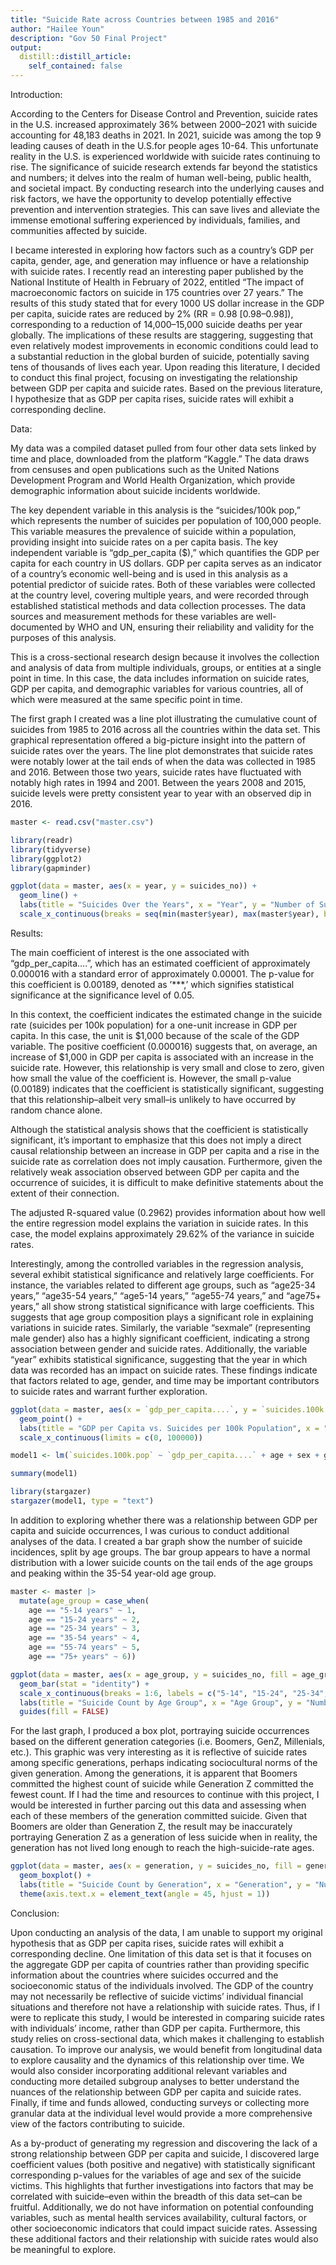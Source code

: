 ```yaml
---
title: "Suicide Rate across Countries between 1985 and 2016"
author: "Hailee Youn"
description: "Gov 50 Final Project"
output:
  distill::distill_article:
    self_contained: false
---
```


Introduction: 

According to the Centers for Disease Control and Prevention, suicide rates in the U.S. increased approximately 36% between 2000–2021 with suicide accounting for 48,183 deaths in 2021. In 2021, suicide was among the top 9 leading causes of death in the U.S.for people ages 10-64. This unfortunate reality in the U.S. is experienced worldwide with suicide rates continuing to rise. The significance of suicide research extends far beyond the statistics and numbers; it delves into the realm of human well-being, public health, and societal impact. By conducting research into the underlying causes and risk factors, we have the opportunity to develop potentially effective prevention and intervention strategies. This can save lives and alleviate the immense emotional suffering experienced by individuals, families, and communities affected by suicide.

I became interested in exploring how factors such as a country's GDP per capita, gender, age, and generation may influence or have a relationship with suicide rates. I recently read an interesting paper published by the National Institute of Health in February of 2022, entitled "The impact of macroeconomic factors on suicide in 175 countries over 27 years." The results of this study stated that for every 1000 US dollar increase in the GDP per capita, suicide rates are reduced by 2% (RR = 0.98 [0.98–0.98]), corresponding to a reduction of 14,000–15,000 suicide deaths per year globally. The implications of these results are staggering, suggesting that even relatively modest improvements in economic conditions could lead to a substantial reduction in the global burden of suicide, potentially saving tens of thousands of lives each year. Upon reading this literature, I decided to conduct this final project, focusing on investigating the relationship between GDP per capita and suicide rates. Based on the previous literature, I hypothesize that as GDP per capita rises, suicide rates will exhibit a corresponding decline.


Data: 

My data was a compiled dataset pulled from four other data sets linked by time and place, downloaded from the platform "Kaggle." The data draws from censuses and open publications such as the United Nations Development Program and World Health Organization, which provide demographic information about suicide incidents worldwide. 

The key dependent variable in this analysis is the "suicides/100k pop," which represents the number of suicides per population of 100,000 people. This variable measures the prevalence of suicide within a population, providing insight into suicide rates on a per capita basis. The key independent variable is "gdp_per_capita ($)," which quantifies the GDP per capita for each country in US dollars. GDP per capita serves as an indicator of a country's economic well-being and is used in this analysis as a potential predictor of suicide rates. Both of these variables were collected at the country level, covering multiple years, and were recorded through established statistical methods and data collection processes. The data sources and measurement methods for these variables are well-documented by WHO and UN, ensuring their reliability and validity for the purposes of this analysis.

This is a cross-sectional research design because it involves the collection and analysis of data from multiple individuals, groups, or entities at a single point in time. In this case, the data includes information on suicide rates, GDP per capita, and demographic variables for various countries, all of which were measured at the same specific point in time. 

The first graph I created was a line plot illustrating the cumulative count of suicides from 1985 to 2016 across all the countries within the data set. This graphical representation offered a big-picture insight into the pattern of suicide rates over the years. The line plot demonstrates that suicide rates were notably lower at the tail ends of when the data was collected in 1985 and 2016. Between those two years, suicide rates have fluctuated with notably high rates in 1994 and 2001. Between the years 2008 and 2015, suicide levels were pretty consistent year to year with an observed dip in 2016. 

```r
master <- read.csv("master.csv")
```

```r
library(readr)
library(tidyverse)
library(ggplot2)
library(gapminder)

ggplot(data = master, aes(x = year, y = suicides_no)) +
  geom_line() +
  labs(title = "Suicides Over the Years", x = "Year", y = "Number of Suicides") + 
  scale_x_continuous(breaks = seq(min(master$year), max(master$year), by = 5), labels = seq(min(master$year), max(master$year), by = 5))
```


Results: 

The main coefficient of interest is the one associated with "gdp_per_capita....", which has an estimated coefficient of approximately 0.000016 with a standard error of approximately 0.00001. The p-value for this coefficient is 0.00189, denoted as '***,' which signifies statistical significance at the significance level of 0.05.

In this context, the coefficient indicates the estimated change in the suicide rate (suicides per 100k population) for a one-unit increase in GDP per capita. In this case, the unit is $1,000 because of the scale of the GDP variable.
The positive coefficient (0.000016) suggests that, on average, an increase of $1,000 in GDP per capita is associated with an increase in the suicide rate. However, this relationship is very small and close to zero, given how small the value of the coefficient is. However, the small p-value (0.00189) indicates that the coefficient is statistically significant, suggesting that this relationship--albeit very small--is unlikely to have occurred by random chance alone.

Although the statistical analysis shows that the coefficient is statistically significant, it's important to emphasize that this does not imply a direct causal relationship between an increase in GDP per capita and a rise in the suicide rate as correlation does not imply causation. Furthermore, given the relatively weak association observed between GDP per capita and the occurrence of suicides, it is difficult to make definitive statements about the extent of their connection. 

The adjusted R-squared value (0.2962) provides information about how well the entire regression model explains the variation in suicide rates. In this case, the model explains approximately 29.62% of the variance in suicide rates.

Interestingly, among the controlled variables in the regression analysis, several exhibit statistical significance and relatively large coefficients. For instance, the variables related to different age groups, such as "age25-34 years," "age35-54 years," "age5-14 years," "age55-74 years," and "age75+ years," all show strong statistical significance with large coefficients. This suggests that age group composition plays a significant role in explaining variations in suicide rates. Similarly, the variable "sexmale" (representing male gender) also has a highly significant coefficient, indicating a strong association between gender and suicide rates. Additionally, the variable "year" exhibits statistical significance, suggesting that the year in which data was recorded has an impact on suicide rates. These findings indicate that factors related to age, gender, and time may be important contributors to suicide rates and warrant further exploration. 



```r
ggplot(data = master, aes(x = `gdp_per_capita....`, y = `suicides.100k.pop`)) +
  geom_point() +
  labs(title = "GDP per Capita vs. Suicides per 100k Population", x = "GDP per Capita", y = "Suicides per 100k Population") +
  scale_x_continuous(limits = c(0, 100000))

model1 <- lm(`suicides.100k.pop` ~ `gdp_per_capita....` + age + sex + generation + year, data = master)

summary(model1)

library(stargazer)
stargazer(model1, type = "text")
```


In addition to exploring whether there was a relationship between GDP per capita and suicide occurrences, I was curious to conduct additional analyses of the data. I created a bar graph show the number of suicide incidences, split by age groups. The bar group appears to have a normal distribution with a lower suicide counts on the tail ends of the age groups and peaking within the 35-54 year-old age group. 



```r
master <- master |>
  mutate(age_group = case_when(
    age == "5-14 years" ~ 1,
    age == "15-24 years" ~ 2, 
    age == "25-34 years" ~ 3,
    age == "35-54 years" ~ 4,
    age == "55-74 years" ~ 5,
    age == "75+ years" ~ 6))

ggplot(data = master, aes(x = age_group, y = suicides_no, fill = age_group)) +
  geom_bar(stat = "identity") +
  scale_x_continuous(breaks = 1:6, labels = c("5-14", "15-24", "25-34", "35-54", "55-74", "75+")) +
  labs(title = "Suicide Count by Age Group", x = "Age Group", y = "Number of Suicides") +
  guides(fill = FALSE)
```

For the last graph, I produced a box plot, portraying suicide occurrences based on the different generation categories (i.e. Boomers, GenZ, Millenials, etc.). This graphic was very interesting as it is reflective of suicide rates among specific generations, perhaps indicating sociocultural norms of the given generation. Among the generations, it is apparent that Boomers committed the highest count of suicide while Generation Z committed the fewest count. If I had the time and resources to continue with this project, I would be interested in further parcing out this data and assessing when each of these members of the generation committed suicide. Given that Boomers are older than Generation Z, the result may be inaccurately portraying Generation Z as a generation of less suicide when in reality, the generation has not lived long enough to reach the high-suicide-rate ages. 

  


```r
ggplot(data = master, aes(x = generation, y = suicides_no, fill = generation)) +
  geom_boxplot() +
  labs(title = "Suicide Count by Generation", x = "Generation", y = "Number of Suicides") +
  theme(axis.text.x = element_text(angle = 45, hjust = 1))
```

Conclusion: 

Upon conducting an analysis of the data, I am unable to support my original hypothesis  that as GDP per capita rises, suicide rates will exhibit a corresponding decline. One limitation of this data set is that it focuses on the aggregate GDP per capita of countries rather than providing specific information about the countries where suicides occurred and the socioeconomic status of the individuals involved. The GDP of the country may not necessarily be reflective of suicide victims' individual financial situations and therefore not have a relationship with suicide rates. Thus, if I were to replicate this study, I would be interested in comparing suicide rates with individuals' income, rather than GDP per capita. Furthermore, this study relies on cross-sectional data, which makes it challenging to establish causation. To improve our analysis, we would benefit from longitudinal data to explore causality and the dynamics of this relationship over time. We would also consider incorporating additional relevant variables and conducting more detailed subgroup analyses to better understand the nuances of the relationship between GDP per capita and suicide rates. Finally, if time and funds allowed, conducting surveys or collecting more granular data at the individual level would provide a more comprehensive view of the factors contributing to suicide.

As a by-product of generating my regression and discovering the lack of a strong relationship between GDP per capita and suicide, I discovered large coefficient values (both positive and negative) with statistically significant corresponding p-values for the variables of age and sex of the suicide victims. This highlights that further investigations into factors that may be correlated with suicide--even within the breadth of this data set--can be fruitful. Additionally, we do not have information on potential confounding variables, such as mental health services availability, cultural factors, or other socioeconomic indicators that could impact suicide rates. Assessing these additional factors and their relationship with suicide rates would also be meaningful to explore.

